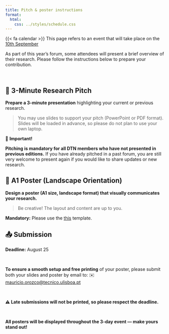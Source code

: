 ```yaml
---
title: Pitch & poster instructions
format:
  html:
    css: ../styles/schedule.css
---
```


<div class="alert alert-light">
  {{< fa calendar >}} This page refers to an event that will take place on the [10th September](/forum/day1.html)
</div>

As part of this year’s forum, some attendees will present a brief overview of their research. 
Please follow the instructions below to prepare your contribution.

<br/>


## 🔹 3-Minute Research Pitch

**Prepare a 3-minute presentation** highlighting your current or previous research.

> You may use slides to support your pitch (PowerPoint or PDF format).
> Slides will be loaded in advance, so please do not plan to use your own laptop.

📌 **Important!**

**Pitching is mandatory for all DTN members who have not presented in previous editions.**
If you have already pitched in a past forum, you are still very welcome to present again if you would like to share updates or new research.

## 🔹 A1 Poster (Landscape Orientation)

**Design a poster (A1 size, landscape format) that visually communicates your research.**

> Be creative! The layout and content are up to you.

**Mandatory:** Please use the [this](https://docs.google.com/presentation/d/1eqFZmfMZIBVxsZq9QJ1qSoJLB1ofPobw/edit?usp=sharing&ouid=105732216854601135740&rtpof=true&sd=true){target=_blank} template.


## 📤 Submission

**Deadline:** August 25

<br/> 

**To ensure a smooth setup and free printing** of your poster, please submit both your slides and poster by email to: ✉️ [mauricio.orozco@tecnico.ulisboa.pt](mailto:mauricio.orozco@tecnico.ulisboa.pt)


<br/>

**⚠️ Late submissions will not be printed, so please respect the deadline.**

<br/>

**All posters will be displayed throughout the 3-day event — make yours stand out!**